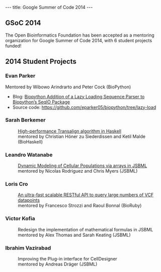 ---
title: Google Summer of Code 2014
---

== GSoC 2014 ==

The Open Bioinformatics Foundation has been accepted as a mentoring organization for Google Summer of Code 2014, with 6 student projects funded!

== 2014 Student Projects ==

=== Evan Parker ===

Mentored by Wibowo Arindrarto and Peter Cock (BioPython)

* Blog: [http://evanaparker.com/ Biopython Addition of a Lazy Loading Sequence Parser to Biopython’s SeqIO Package]
* Source code: https://github.com/eparker05/biopython/tree/lazy-load

=== Sarah Berkemer ===

:[http://biohaskell.org/GSoC_blog/First_Week High-performance Transalign algorithm in Haskell]
:mentored by Christian Höner zu Siederdissen and Ketil Malde (BioHaskell)

=== Leandro Watanabe ===

:[http://lhwatanabe.blogspot.com Dynamic Modeling of Cellular Populations via arrays in JSBML]
:mentored by Nicolas Rodriguez and Chris Myers (JSBML)

=== Loris Cro ===

:[http://kappaloris.github.io/GSoC-2014-OBF/ An ultra-fast scalable RESTful API to query large numbers of VCF datapoints]
:mentored by Francesco Strozzi and Raoul Bonnal (BioRuby)

=== Victor Kofia ===

:Redesign the implementation of mathematical formulas in JSBML
:mentored by Alex Thomas and Sarah Keating (JSBML)

=== Ibrahim Vazirabad ===

:Improving the Plug-in interface for CellDesigner 
:mentored by Andreas Dräger (JSBML)
